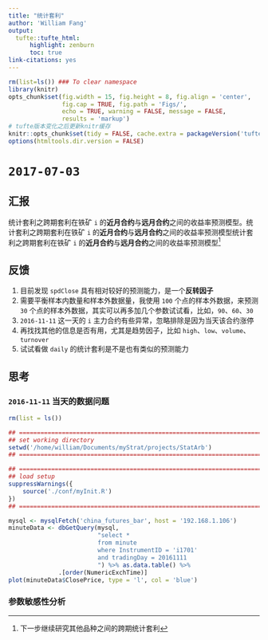 ```yaml
---
title: "统计套利"
author: 'William Fang'
output:
  tufte::tufte_html: 
      highlight: zenburn
      toc: true
link-citations: yes
---
```


```r
rm(list=ls()) ### To clear namespace
library(knitr)
opts_chunk$set(fig.width = 15, fig.height = 8, fig.align = 'center',
               fig.cap = TRUE, fig.path = 'Figs/',
               echo = TRUE, warning = FALSE, message = FALSE, 
               results = 'markup')
# tufte版本变化之后更新knitr缓存
knitr::opts_chunk$set(tidy = FALSE, cache.extra = packageVersion('tufte'))
options(htmltools.dir.version = FALSE)
```


# `2017-07-03`

## 汇报

统计套利之跨期套利在铁矿 `i` 的**近月合约**与**远月合约**之间的收益率预测模型。统计套利之跨期套利在铁矿 `i` 的**近月合约**与**远月合约**之间的收益率预测模型统计套利之跨期套利在铁矿 `i` 的**近月合约**与**远月合约**之间的收益率预测模型^[下一步继续研究其他品种之间的跨期统计套利]

## 反馈

1. 目前发现 `spdClose` 具有相对较好的预测能力，是一个**反转因子**
2. 需要平衡样本内数量和样本外数据量，我使用 `100` 个点的样本外数据，来预测 `30` 个点的样本外数据，其实可以再多加几个参数试试看，比如，`90`、`60`、`30`
3. `2016-11-11` 这一天的 `i` 主力合约有些异常，忽略排除是因为当天该合约涨停
4. 再找找其他的信息是否有用，尤其是趋势因子，比如 `high`、`low`、`volume`、`turnover`
5. 试试看做 `daily` 的统计套利是不是也有类似的预测能力

## 思考

### `2016-11-11` 当天的数据问题

```r
rm(list = ls())

## =============================================================================
## set working directory
setwd('/home/william/Documents/myStrat/projects/StatArb')
## =============================================================================

## =============================================================================
## load setup
suppressWarnings({
    source('./conf/myInit.R')
})
## =============================================================================
```

```r
mysql <- mysqlFetch('china_futures_bar', host = '192.168.1.106')
minuteData <- dbGetQuery(mysql,
                         "select *
                         from minute 
                         where InstrumentID = 'i1701'
                         and tradingDay = 20161111  
                         ") %>% as.data.table() %>% 
              .[order(NumericExchTime)]
plot(minuteData$ClosePrice, type = 'l', col = 'blue')
```

### 参数敏感性分析





